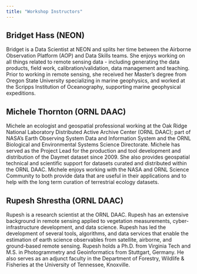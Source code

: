```yaml
---
title: "Workshop Instructors"
---
```


## Bridget Hass (NEON)

Bridget is a Data Scientist at NEON and splits her time between the Airborne Observation Platform (AOP) and Data Skills teams. She enjoys working on all things related to remote sensing data - including generating the data products, field work, calibration/validation, data management and teaching. Prior to working in remote sensing, she received her Master’s degree from Oregon State University specializing in marine geophysics, and worked at the Scripps Institution of Oceanography, supporting marine geophysical expeditions.

## Michele Thornton (ORNL DAAC)

Michele an ecologist and geospatial professional working at the Oak Ridge National Laboratory Distributed Active Archive Center (ORNL DAAC); part of NASA's Earth Observing System Data and Information System and the ORNL Biological and Environmental Systems Science Directorate. Michele has served as the Project Lead for the production and tool development and distribution of the Daymet dataset since 2009. She also provides geospatial technical and scientific support for datasets curated and distributed within the ORNL DAAC. Michele enjoys working with the NASA and ORNL Science Community to both provide data that are useful in their applications and to help with the long term curation of terrestrial ecology datasets.  

## Rupesh Shrestha (ORNL DAAC)

Rupesh is a research scientist at the ORNL DAAC. Rupesh has an extensive background in remote sensing applied to vegetation measurements, cyber-infrastructure development, and data science. Rupesh has led the development of several tools, algorithms, and data services that enable the estimation of earth science observables from satellite, airborne, and ground-based remote sensing. Rupesh holds a Ph.D. from Virginia Tech and M.S. in Photogrammetry and Geoinformatics from Stuttgart, Germany. He also serves as an adjunct faculty in the Department of Forestry, Wildlife & Fisheries at the University of Tennessee, Knoxville.